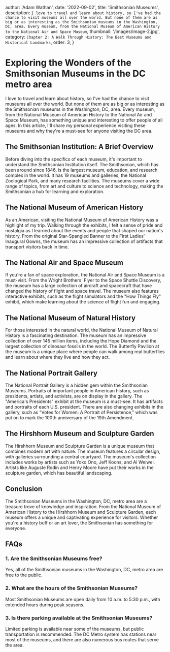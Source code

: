 
  author: 'Adam Wathan',
  date: '2022-09-02',
  title: 'Smithsonian Museums',
  description: `I love to travel and learn about history, so I've had the chance to visit museums all over the world. But none of them are as big or as interesting as the Smithsonian museums in the Washington, DC, area. Every museum, from the National Museum of American History to the National Air and Space Museum`,
thumbnail: '/images/image-2.jpg',
category: `Chapter 2: A Walk Through History: The Best Museums and Historical Landmarks`,
order: 3,
}

        
# Exploring the Wonders of the Smithsonian Museums in the DC metro area

I love to travel and learn about history, so I've had the chance to visit museums all over the world. But none of them are as big or as interesting as the Smithsonian museums in the Washington, DC, area. Every museum, from the National Museum of American History to the National Air and Space Museum, has something unique and interesting to offer people of all ages. In this article, I'll share my personal experience visiting these museums and why they're a must-see for anyone visiting the DC area.

## The Smithsonian Institution: A Brief Overview

Before diving into the specifics of each museum, it's important to understand the Smithsonian Institution itself. The Smithsonian, which has been around since 1846, is the largest museum, education, and research complex in the world. It has 19 museums and galleries, the National Zoological Park, and many research facilities. The museums cover a wide range of topics, from art and culture to science and technology, making the Smithsonian a hub for learning and exploration.

## The National Museum of American History

As an American, visiting the National Museum of American History was a highlight of my trip. Walking through the exhibits, I felt a sense of pride and nostalgia as I learned about the events and people that shaped our nation's history. From the original Star-Spangled Banner to the First Ladies' Inaugural Gowns, the museum has an impressive collection of artifacts that transport visitors back in time.

## The National Air and Space Museum

If you're a fan of space exploration, the National Air and Space Museum is a must-visit. From the Wright Brothers' Flyer to the Space Shuttle Discovery, the museum has a large collection of aircraft and spacecraft that have changed the history of flight and space travel. The museum also features interactive exhibits, such as the flight simulators and the "How Things Fly" exhibit, which make learning about the science of flight fun and engaging.

## The National Museum of Natural History

For those interested in the natural world, the National Museum of Natural History is a fascinating destination. The museum has an impressive collection of over 145 million items, including the Hope Diamond and the largest collection of dinosaur fossils in the world. The Butterfly Pavilion at the museum is a unique place where people can walk among real butterflies and learn about where they live and how they act.

## The National Portrait Gallery

The National Portrait Gallery is a hidden gem within the Smithsonian Museums. Portraits of important people in American history, such as presidents, artists, and activists, are on display in the gallery. The "America's Presidents" exhibit at the museum is a must-see. It has artifacts and portraits of each U.S. president. There are also changing exhibits in the gallery, such as "Votes for Women: A Portrait of Persistence," which was put on to mark the 100th anniversary of the 19th Amendment.

## The Hirshhorn Museum and Sculpture Garden

The Hirshhorn Museum and Sculpture Garden is a unique museum that combines modern art with nature. The museum features a circular design, with galleries surrounding a central courtyard. The museum's collection includes works by artists such as Yoko Ono, Jeff Koons, and Ai Weiwei. Artists like Auguste Rodin and Henry Moore have put their works in the sculpture garden, which has beautiful landscaping.

## Conclusion

The Smithsonian Museums in the Washington, DC, metro area are a treasure trove of knowledge and inspiration. From the National Museum of American History to the Hirshhorn Museum and Sculpture Garden, each museum offers a unique and captivating experience for visitors. Whether you're a history buff or an art lover, the Smithsonian has something for everyone.

## FAQs

### 1. Are the Smithsonian Museums free?

Yes, all of the Smithsonian museums in the Washington, DC, metro area are free to the public.

### 2. What are the hours of the Smithsonian Museums?

Most Smithsonian Museums are open daily from 10 a.m. to 5:30 p.m., with extended hours during peak seasons.

### 3. Is there parking available at the Smithsonian Museums?

Limited parking is available near some of the museums, but public transportation is recommended. The DC Metro system has stations near most of the museums, and there are also numerous bus routes that serve the area.
